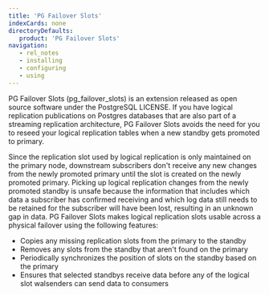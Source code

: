 ```yaml
---
title: 'PG Failover Slots'
indexCards: none
directoryDefaults:
   product: 'PG Failover Slots'
navigation:
   - rel_notes
   - installing
   - configuring
   - using
---
```


PG Failover Slots (pg_failover_slots) is an extension released as open source software under the PostgreSQL LICENSE. If you have logical replication publications on Postgres databases that are also part of a streaming replication architecture,
PG Failover Slots avoids the need for you to reseed your logical replication tables when a new standby gets promoted to primary.

Since the replication slot used by logical replication is only maintained on the primary node, downstream subscribers don't receive any new changes from the newly promoted primary until the slot is created on the newly promoted primary. Picking up logical replication changes from the newly promoted standby is unsafe because the information that includes which data a subscriber has confirmed receiving and which log data still needs to be retained for the subscriber will have been lost, resulting in an unknown gap in data. PG Failover Slots makes logical replication slots usable across a physical failover using the following features:

- Copies any missing replication slots from the primary to the standby
- Removes any slots from the standby that aren't found on the primary
- Periodically synchronizes the position of slots on the standby based on the primary
- Ensures that selected standbys receive data before any of the logical slot walsenders can send data to consumers

